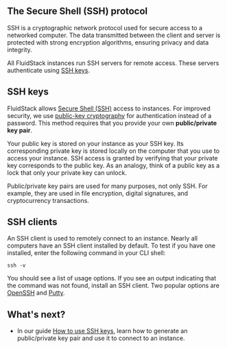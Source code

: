 ## The Secure Shell (SSH) protocol
SSH is a cryptographic network protocol used for secure access to a networked computer. The data transmitted between the client and server is protected with strong encryption algorithms, ensuring privacy and data integrity.

All FluidStack instances run SSH servers for remote access. These servers authenticate using [SSH keys](/ssh/use-ssh-keys).

## SSH keys

FluidStack allows [Secure Shell (SSH)](/ssh/what-is-ssh) access to instances. For improved security, we use [public-key cryptography](https://en.wikipedia.org/wiki/Public-key_cryptography) for authentication instead of a password. This method requires that you provide your own **public/private key pair**. 

Your public key is stored on your instance as your SSH key. Its corresponding private key is stored locally on the computer that you use to access your instance. SSH access is granted by verifying that your private key corresponds to the public key. As an analogy, think of a public key as a lock that only your private key can unlock.

<Tip>Public/private key pairs are used for many purposes, not only SSH. For example, they are used in file encryption, digital signatures, and cryptocurrency transactions.</Tip>

## SSH clients

An SSH client is used to remotely connect to an instance. Nearly all computers have an SSH client installed by default. To test if you have one installed, enter the following command in your CLI shell:

```shell
ssh -v
```

You should see a list of usage options. If you see an output indicating that the command was not found, install an SSH client. Two popular options are [OpenSSH](https://wiki.openssl.org/index.php/Binaries) and [Putty](https://www.putty.org/).

## What's next?

- In our guide [How to use SSH keys](/ssh/use-ssh-keys), learn how to generate an public/private key pair and use it to connect to an instance.
